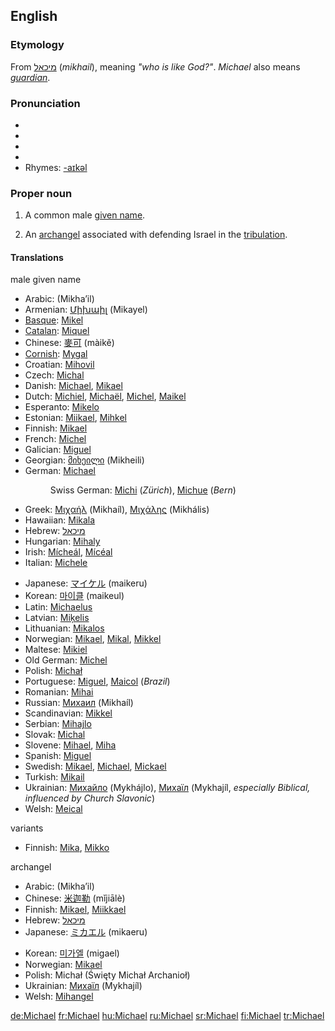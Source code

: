 ==English==

{{rank|America|servant|doctor|995|Michael|fee|excellent|Peter}}

===Etymology===
From {{Hebr.}} [[מיכאל]] (''mikhail''), meaning ''"who is like God?"''. ''Michael'' also means ''[[guardian]]''.

===Pronunciation===
*{{AHD|mī'kəl}}
*{{IPA|/ˈmaɪkəl/}}
*{{SAMPA|/"maIk@l/}}
*{{audio|en-us-Michael.ogg|Audio (US)}}
*Rhymes: [[Rhymes:English:-aɪkəl|-aɪkəl]]

===Proper noun===
{{en-proper noun}}
#{{given name|male|from Hebrew|}} A common male [[given name]].
#{{Christianity}} An [[archangel]] associated with defending Israel in the [[tribulation]].

====Translations====
;male given name
{{top}}
*Arabic: {{ARchar|[[ميخائيل]]}} (Mikha’il)
*Armenian: [[Միխաիլ]] (Mikayel)
*[[Basque]]: [[Mikel]]
*[[Catalan]]: [[Miquel]]
*Chinese: [[麥可]] (màikě)
*[[Cornish]]: [[Mygal]]
*Croatian: [[Mihovil]]
*Czech: [[Michal]]
*Danish: [[Michael#Danish|Michael]], [[Mikael]]
*Dutch: [[Michiel]], [[Michaël]], [[Michel]], [[Maikel]]
*Esperanto: [[Mikelo]]
*Estonian: [[Miikael]], [[Mihkel]]
*Finnish: [[Mikael]]
*French: [[Michel]]
*Galician: [[Miguel#Galician|Miguel]]
*Georgian: [[მიხეილი]] (Mikheili)
*German: [[Michael#German|Michael]]
*:Swiss German: [[Michi]] (''Zürich''), [[Michue]] (''Bern'')
*Greek: [[Μιχαήλ]] (Mikhaíl), [[Μιχάλης]] (Mikhális)
*Hawaiian: [[Mikala]]
*Hebrew: [[מיכאל]]
*Hungarian: [[Mihaly]]
*Irish: [[Mícheál]], [[Mícéal]]
*Italian: [[Michele]]
{{mid}}
*Japanese: [[マイケル]] (maikeru)
*Korean: [[마이클]] (maikeul)
*Latin: [[Michaelus]]
*Latvian: [[Miķelis]]
*Lithuanian: [[Mikalos]]
*Norwegian: [[Mikael]], [[Mikal]], [[Mikkel]]
*Maltese: [[Mikiel]]
*Old German: [[Michel]]
*Polish: [[Michał]]<!--put the following on the page for "Mike": diminutive: Michaś, Misiek, Miś, Michałek-->
*Portuguese: [[Miguel]], [[Maicol]] (''Brazil'')
*Romanian: [[Mihai]]
*Russian: [[Михаил]] (Mikhaíl)<!--put the following on the page for "Mike": diminutive: [[Миша]] (Mísha)-->
*Scandinavian: [[Mikkel]]
*Serbian: [[Mihajlo]]
*Slovak: [[Michal]]
*Slovene: [[Mihael]], [[Miha]]
*Spanish: [[Miguel]]
*Swedish: [[Mikael]], [[Michael#Swedish|Michael]], [[Mickael]]
*Turkish: [[Mikail]]
*Ukrainian: [[Михайло]] (Mykhájlo), [[Mихаїл]] (Mykhajíl, ''especially Biblical, influenced by Church Slavonic'')<!--put the following on the page for "Mike": diminutive: [[Михась]] (Мykhás’), [[Михайлик]] (Mykhájlyk), [[Михасик]] (Mykhásyk), Михасько (Mykhás’ko), Місько (Mís’ko), Місьо (Mís’o)-->
*Welsh: [[Meical]]
{{bottom}}

;variants
{{top}}
*Finnish: [[Mika]], [[Mikko]]
{{mid}}
{{bottom}}

;archangel
{{top}}
*Arabic: {{ARchar|[[ميخائيل]]}} (Mikha’il)
*Chinese: [[米迦勒]] (mǐjiālè)
*Finnish: [[Mikael]], [[Miikkael]]
*Hebrew: [[מיכאל]]
*Japanese: [[ミカエル]] (mikaeru)
{{mid}}
*Korean: [[미가엘]] (migael)
*Norwegian: [[Mikael]]
*Polish: Michał (Święty Michał Archanioł)
*Ukrainian: [[Mихаїл]] (Mykhajíl)
*Welsh: [[Mihangel]]
{{bottom}}

[[de:Michael]]
[[fr:Michael]]
[[hu:Michael]]
[[ru:Michael]]
[[sr:Michael]]
[[fi:Michael]]
[[tr:Michael]]